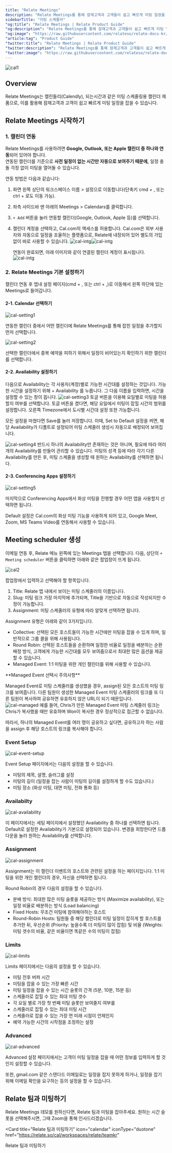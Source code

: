 ```yaml
---
title: "Relate Meetings"
description: "Relate Meetings를 통해 잠재고객과 고객들이 쉽고 빠르게 미팅 일정을 잡을 수 있습니다."
sidebarTitle: "미팅 스케줄러"
"og:title": "Relate Meetings | Relate Product Guide"
"og:description": "Relate Meetings를 통해 잠재고객과 고객들이 쉽고 빠르게 미팅 일정을 잡을 수 있습니다."
"og:image": "https://raw.githubusercontent.com/relateso/relate-docs-kr/main/docs/images/products/cal/c1.png"
"article:tag": "Product Guide"
"twitter:title": "Relate Meetings | Relate Product Guide"
"twitter:description": "Relate Meetings를 통해 잠재고객과 고객들이 쉽고 빠르게 미팅 일정을 잡을 수 있습니다."
"twitter:image": "https://raw.githubusercontent.com/relateso/relate-docs-kr/main/docs/images/products/cal/c1.png"
---
```


![cal1](/images/products/cal/c1.png)

## Overview
Relate Meetings는 캘린들리(Calendly), 되는시간과 같은 미팅 스케줄링용 캘린더 제품으로, 이를 활용해 잠재고객과 고객이 쉽고 빠르게 미팅 일정을 잡을 수 있습니다.

## Relate Meetings 시작하기

### 1. 캘린더 연동
Relate Meetings를 사용하려면 **Google, Outlook, 또는 Apple 캘린더 중 하나와 연동**되어 있어야 합니다.  
연동된 캘린더를 기준으로 **사전 일정이 없는 시간만 자동으로 보여주기 때문에,** 일정 충돌 걱정 없이 미팅을 열어둘 수 있습니다.  

연동 방법은 다음과 같습니다:  
1. 화면 왼쪽 상단의 워크스페이스 이름 > 설정으로 이동합니다(단축키 cmd + , 또는 ctrl + 로도 이동 가능).
2. 좌측 사이드바 맨 아래의 Meetings > Calendars를 클릭합니다.  
3. `+ Add` 버튼을 눌러 연동할 캘린더(Google, Outlook, Apple 등)를 선택합니다.  
4. 캘린더 계정을 선택하고, Cal.com의 액세스를 허용합니다. Cal.com은 외부 사용자와 자동으로 일정을 조율하는 플랫폼으로, Relate에 내장되어 있어 별도의 가입 없이 바로 사용할 수 있습니다.
![cal-intg](/images/products/cal/calendar-intg-access.png)![cal-intg](/images/products/cal/calendar-intg-account.png)
   
   연동이 완료되면, 아래 이미지와 같이 연결된 캘린더 계정이 표시됩니다.
   ![cal-intg](/images/products/cal/calendar-intg-done.png)


### 2. Relate Meetings 기본 설정하기
캘린더 연동 후 앱내 설정 페이지(cmd + , 또는 ctrl + ,)로 이동해서 왼쪽 하단에 있는 Meetings로 들어갑니다. 

#### 2-1. Calendar 선택하기
![cal-setting1](/images/products/cal/cal-settings1.png)

연동한 캘린더 중에서 어떤 캘린더에 Relate Meetings를 통해 잡힌 일정을 추가할지 먼저 선택합니다. 

![cal-setting2](/images/products/cal/cal-settings2.png)

선택한 캘린더에서 중복 예약을 피하기 위해서 일정이 비어있는지 확인하기 위한 캘린더를 선택합니다. 

#### 2-2. Availability 설정하기
다음으로 Availability는 각 사용자(계정)별로 가능한 시간대를 설정하는 것입니다.
가능한 시간을 설정하기 위해 + Availability 를 누릅니다. 그 다음 이름을 입력하면, 시간을 설정할 수 있는 창이 뜹니다.
![cal-setting3](/images/products/cal/cal-availability-setting.png)
토글 버튼을 이용해 요일별로 미팅을 허용할지 여부를 선택합니다. 토글 버튼을 켰다면, 해당 요일에서 미팅이 잡힐 시간의 범위를 설정합니다. 오른쪽 Timezone에서 도시별 시간대 설정 또한 가능합니다.

모든 설정을 마쳤다면 Save를 눌러 저장합니다.
이때, Set to Default 설정을 켜면, 해당 Availability가 디폴트로 설정되어 미팅 스케줄러 생성시 자동으로 배정되어 보여집니다.

![cal-setting4](/images/products/cal/cal-settings3.png)
반드시 하나의 Availability만 존재하는 것은 아니며, 필요에 따라 여러 개의 Availability를 만들어 관리할 수 있습니다.
미팅의 성격 등에 따라 각기 다른 Availability를 만든 후, 미팅 스케줄을 생성할 때 원하는 Availability를 선택하면 됩니다.

#### 2-3. Conferencing Apps 설정하기
![cal-setting5](/images/products/cal/cal-settings4.png)

마지막으로 Conferencing Apps에서 화상 미팅을 진행할 경우 어떤 앱을 사용할지 선택하면 됩니다. 

Default 설정은 Cal.com의 화상 미팅 기능을 사용하게 되어 있고, Google Meet, Zoom, MS Teams Video를 연동해서 사용할 수 있습니다. 

## Meeting scheduler 생성 
이메일 연동 후, Relate 메뉴 왼쪽에 있는 Meetings 탭을 선택합니다. 
다음, 상단의 `+ Meeting scheduler` 버튼을 클릭하면 아래와 같은 팝업창이 뜨게 됩니다.

![cal2](/images/products/cal/c2.png)

팝업창에서 입력하고 선택해야 할 항목입니다.
1. Title: Relate 앱 내에서 보이는 미팅 스케줄러의 이름입니다. 
2. Slug: 미팅 링크 가장 마지막에 추가되며, Title을 기반으로 자동으로 작성되지만 수정이 가능합니다. 
3. Assignment: 미팅 스케줄러의 유형에 따라 알맞게 선택하면 됩니다.

Assignment 유형은 아래와 같이 3가지입니다.
- Collective: 선택된 모든 호스트들이 가능한 시간에만 미팅을 잡을 수 있게 하며, 일반적으로 그룹 콜을 위해 사용됩니다. 
- Round Robin: 선택된 호스트들을 순환하며 일정한 비율로 일정을 배분하는 순환 배정 방식, 고객에게 가능한 시간대를 모두 보여줌으로서 최대한 많은 옵션을 제공할 수 있습니다. 
- Managed Event: 1:1 미팅을 위한 개인 캘린더를 위해 사용할 수 있습니다.

<Note>
**Managed Event 선택시 주의사항**

Managed Event로 미팅 스케줄러를 생성했을 경우, assign된 모든 호스트의 미팅 링크를 보여줍니다.
다른 팀원이 생성한 Managed Event 미팅 스케줄러의 링크를 또 다른 팀원이 복사하여 공유하면 유효하지 않은 URL이 되기 때문입니다.
![cal-managed](/images/products/cal/cal-managed-event.png)
예를 들어, Chris가 만든 Managed Event 미팅 스케줄러 링크는 Chris가 복사했을 때만 유효하며 Won이 복사한 경우 정상적으로 접근할 수 없습니다.

따라서, 하나의 Managed Event를 여러 명이 공유하고 싶다면, 공유하고자 하는 사람을 assign 후 해당 호스트의 링크를 복사해야 합니다.
</Note>

### Event Setup
![cal-event-setup](/images/products/cal/cal-event-setup.png)

Event Setup 페이지에서는 다음의 설정을 할 수 있습니다. 
- 미팅의 제목, 설명, 슬러그를 설정
- 미팅의 길이 (일정을 잡는 사람이 미팅의 길이를 설정하게 할 수도 있습니다.)
- 미팅 장소 (화상 미팅, 대면 미팅, 전화 통화 등)

### Availabilty
![cal-availability](/images/products/cal/cal-availability.png)

이 페이지에서는 세팅 페이지에서 설정했던 Availability 중 하나를 선택하면 됩니다.
Default로 설정한 Availability가 기본으로 설정되어 있습니다. 변경을 희망한다면 드롭다운을 눌러 원하는 Availability를 선택합니다.   

### Assignment
![cal-assignment](/images/products/cal/cal-assignment.png)

Assignment는 이 캘린더 이벤트의 호스트와 관련된 설정을 하는 페이지입니다. 
1:1 미팅을 위한 개인 캘린더의 경우, 자신을 선택하면 됩니다. 

Round Robin의 경우 다음의 설정을 할 수 있습니다. 
- 분배 방식: 최대한 많은 미팅 슬롯을 제공하는 방식 (Maximize availability), 또는 일정 비율로 배분하는 방식 (Load balancing)
- Fixed Hosts: 무조건 미팅에 참여해야하는 호스트
- Round-Robin Hosts: 팀원들 중 해당 캘린더로 미팅 일정이 잡히게 할 호스트를 추가한 뒤, 우선순위 (Priority: 높을수록 더 미팅이 많이 잡힘) 및 비율 (Weights: 미팅 갯수의 비율, 같은 비율이면 똑같은 수의 미팅이 잡힘)

### Limits
![cal-limits](/images/products/cal/cal-limits.png)

Limits 페이지에서는 다음의 설정을 할 수 있습니다. 
- 미팅 전후 버퍼 시간
- 미팅을 잡을 수 있는 가장 빠른 시간
- 미팅 일정을 잡을 수 있는 시간 슬롯의 간격 (5분, 10분, 15분 등)
- 스케줄러로 잡힐 수 있는 최대 미팅 갯수
- 각 요일 별로 가장 첫 번째 미팅 슬롯만 보여줄지 여부를
- 스케줄러로 잡힐 수 있는 최대 미팅 시간
- 스케줄러로 잡을 수 있는 가장 먼 미래 시점이 언제인지 
- 예약 가능한 시간의 시작점을 조정하는 설정

### Advanced
![cal-advanced](/images/products/cal/cal-advanced.png)

Advanced 설정 페이지에서는 고객이 미팅 일정을 잡을 때 어떤 정보를 입력하게 할 것인지 설정할 수 있습니다. 

또한, gmail.com 같은 스탠다드 이메일로는 일정을 잡지 못하게 하거나, 일정을 잡기 위해 이메일 확인을 요구하는 등의 설정을 할 수 있습니다. 

## Relate 팀과 미팅하기
Relate Meetings 데모를 원하신다면, Relate 팀과 미팅을 잡아주세요. 원하는 시간 슬롯을 선택해주시면, 그때 Zoom을 통해 인사드리겠습니다.

<Card
  title="Relate 팀과 미팅하기"
  icon="calendar"
  iconType="duotone"
  href="https://relate.so/cal/workspaces/relate/teamkr"
>
Relate 팀과 미팅하기
</Card>